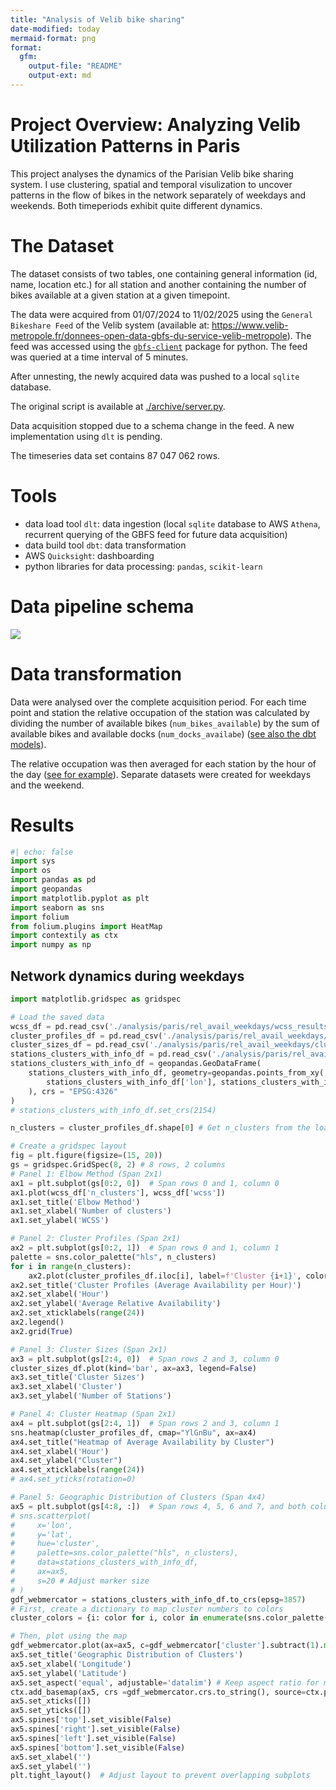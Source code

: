 ```yaml
---
title: "Analysis of Velib bike sharing"
date-modified: today
mermaid-format: png
format: 
  gfm:
    output-file: "README"
    output-ext: md
---
```



# Project Overview: Analyzing Velib Utilization Patterns in Paris

This project analyses the dynamics of the Parisian Velib bike sharing system. I use clustering, spatial and temporal visulization to uncover patterns in the flow of bikes in the network separately of weekdays and weekends. Both timeperiods exhibit quite different dynamics.

# The Dataset

The dataset consists of two tables, one containing general information (id, name, location etc.) for all station and another containing the number of bikes available at a given station at a given timepoint.

The data were acquired from 01/07/2024 to 11/02/2025 using the `General Bikeshare Feed` of the Velib system (available at: [https://www.velib-metropole.fr/donnees-open-data-gbfs-du-service-velib-metropole](https://www.velib-metropole.fr/donnees-open-data-gbfs-du-service-velib-metropole)). The feed was accessed using the [`gbfs-client`](https://github.com/jakehadar/bikeshare-client-python) package for python. The feed was queried at a time interval of 5 minutes.

After unnesting, the newly acquired data was pushed to a local `sqlite` database.

The original script is available at [./archive/server.py](./archive/server.py).

Data acquisition stopped due to a schema change in the feed. A new implementation using `dlt` is pending.

The timeseries data set contains 87 047 062 rows.

# Tools

- data load tool `dlt`: data ingestion (local `sqlite` database to AWS `Athena`, recurrent querying of the GBFS feed for future data acquisition)
- data build tool `dbt`: data transformation
- AWS `Quicksight`: dashboarding
- python libraries for data processing: `pandas`, `scikit-learn`


# Data pipeline schema

![](./img/mermaid-diagram-2025-04-27-214223.png)

# Data transformation

Data were analysed over the complete acquisition period. For each time point and station the relative occupation of the station was calculated by dividing the number of available bikes (`num_bikes_available`) by the sum of available bikes and available docks (`num_docks_availabe`) ([see also the dbt models](./dbt/athena_/models/)).

The relative occupation was then averaged for each station by the hour of the day ([see for example](./analysis/paris/rel_avail_weekdays/rel_avail_data.py)).
Separate datasets were created for weekdays and the weekend.

# Results

```python
#| echo: false
import sys
import os
import pandas as pd
import geopandas
import matplotlib.pyplot as plt
import seaborn as sns
import folium
from folium.plugins import HeatMap
import contextily as ctx
import numpy as np
```

## Network dynamics during weekdays

```python
import matplotlib.gridspec as gridspec

# Load the saved data
wcss_df = pd.read_csv('./analysis/paris/rel_avail_weekdays/wcss_results.csv')
cluster_profiles_df = pd.read_csv('./analysis/paris/rel_avail_weekdays/cluster_profiles.csv', index_col=0)
cluster_sizes_df = pd.read_csv('./analysis/paris/rel_avail_weekdays/cluster_sizes.csv', index_col=0)
stations_clusters_with_info_df = pd.read_csv('./analysis/paris/rel_avail_weekdays/station_clusters_with_info.csv')
stations_clusters_with_info_df = geopandas.GeoDataFrame(
    stations_clusters_with_info_df, geometry=geopandas.points_from_xy(
        stations_clusters_with_info_df['lon'], stations_clusters_with_info_df['lat']
    ), crs = "EPSG:4326"
)
# stations_clusters_with_info_df.set_crs(2154)
```

```python
n_clusters = cluster_profiles_df.shape[0] # Get n_clusters from the loaded data

# Create a gridspec layout
fig = plt.figure(figsize=(15, 20))
gs = gridspec.GridSpec(8, 2) # 8 rows, 2 columns
# Panel 1: Elbow Method (Span 2x1)
ax1 = plt.subplot(gs[0:2, 0])  # Span rows 0 and 1, column 0
ax1.plot(wcss_df['n_clusters'], wcss_df['wcss'])
ax1.set_title('Elbow Method')
ax1.set_xlabel('Number of clusters')
ax1.set_ylabel('WCSS')

# Panel 2: Cluster Profiles (Span 2x1)
ax2 = plt.subplot(gs[0:2, 1])  # Span rows 0 and 1, column 1
palette = sns.color_palette("hls", n_clusters)
for i in range(n_clusters):
    ax2.plot(cluster_profiles_df.iloc[i], label=f'Cluster {i+1}', color=palette[i])
ax2.set_title('Cluster Profiles (Average Availability per Hour)')
ax2.set_xlabel('Hour')
ax2.set_ylabel('Average Relative Availability')
ax2.set_xticklabels(range(24))
ax2.legend()
ax2.grid(True)

# Panel 3: Cluster Sizes (Span 2x1)
ax3 = plt.subplot(gs[2:4, 0])  # Span rows 2 and 3, column 0
cluster_sizes_df.plot(kind='bar', ax=ax3, legend=False)
ax3.set_title('Cluster Sizes')
ax3.set_xlabel('Cluster')
ax3.set_ylabel('Number of Stations')

# Panel 4: Cluster Heatmap (Span 2x1)
ax4 = plt.subplot(gs[2:4, 1])  # Span rows 2 and 3, column 1
sns.heatmap(cluster_profiles_df, cmap="YlGnBu", ax=ax4)
ax4.set_title("Heatmap of Average Availability by Cluster")
ax4.set_xlabel('Hour')
ax4.set_ylabel("Cluster")
ax4.set_xticklabels(range(24))
# ax4.set_yticks(rotation=0)

# Panel 5: Geographic Distribution of Clusters (Span 4x4)
ax5 = plt.subplot(gs[4:8, :])  # Span rows 4, 5, 6 and 7, and both columns
# sns.scatterplot(
#     x='lon',
#     y='lat',
#     hue='cluster',
#     palette=sns.color_palette("hls", n_clusters),
#     data=stations_clusters_with_info_df,
#     ax=ax5,
#     s=20 # Adjust marker size
# )
gdf_webmercator = stations_clusters_with_info_df.to_crs(epsg=3857)
# First, create a dictionary to map cluster numbers to colors
cluster_colors = {i: color for i, color in enumerate(sns.color_palette("hls", n_colors=n_clusters))}

# Then, plot using the map
gdf_webmercator.plot(ax=ax5, c=gdf_webmercator['cluster'].subtract(1).map(cluster_colors))
ax5.set_title('Geographic Distribution of Clusters')
ax5.set_xlabel('Longitude')
ax5.set_ylabel('Latitude')
ax5.set_aspect('equal', adjustable='datalim') # Keep aspect ratio for map
ctx.add_basemap(ax5, crs =gdf_webmercator.crs.to_string(), source=ctx.providers.CartoDB.Positron)
ax5.set_xticks([])
ax5.set_yticks([])
ax5.spines['top'].set_visible(False)
ax5.spines['right'].set_visible(False)
ax5.spines['left'].set_visible(False)
ax5.spines['bottom'].set_visible(False)
ax5.set_xlabel('')
ax5.set_ylabel('')
plt.tight_layout()  # Adjust layout to prevent overlapping subplots

```
